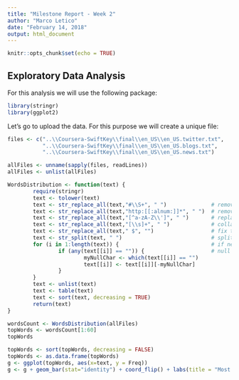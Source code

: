 ```yaml
---
title: "Milestone Report - Week 2"
author: "Marco Letico"
date: "February 14, 2018"
output: html_document
---
```


```r
knitr::opts_chunk$set(echo = TRUE)
```

## Exploratory Data Analysis

For this analysis we will use the following package:

```r
library(stringr)
library(ggplot2)
```

Let's go to upload the data. For this purpose we will create a unique file:

```r
files <- c("..\\Coursera-SwiftKey\\final\\en_US\\en_US.twitter.txt",
           "..\\Coursera-SwiftKey\\final\\en_US\\en_US.blogs.txt",
           "..\\Coursera-SwiftKey\\final\\en_US\\en_US.news.txt")

allFiles <- unname(sapply(files, readLines))
allFiles <- unlist(allFiles)
```

```r
WordsDistribution <- function(text) {
        require(stringr)
        text <- tolower(text)
        text <- str_replace_all(text,"#\\S+", " ")              # remove hashtags if any
        text <- str_replace_all(text,"http:[[:alnum:]]*", " ")  # remove URL
        text <- str_replace_all(text,"[^a-zA-Z\\']", " ")       # replace everything that is                                                                   not a letter and '
        text <- str_replace_all(text,"[\\s]+", " ")             # collapse additional spaces
        text <- str_replace_all(text," $", "")                  # fix the end of the sentence
        text <- str_split(text, " ")                            # split the words by space
        for (i in 1:length(text)) {                             # if needed loop to remove  
                if (any(text[[i]] == "")) {                     # null characters
                        myNullChar <- which(text[[i]] == "")
                        text[[i]] <- text[[i]][-myNullChar]
                }
        }
        text <- unlist(text)
        text <- table(text)
        text <- sort(text, decreasing = TRUE)
        return(text)
}
```


```r
wordsCount <- WordsDistribution(allFiles)
topWords <- wordsCount[1:60]
topWords
```

```r
topWords <- sort(topWords, decreasing = FALSE)
topWords <- as.data.frame(topWords)
g <- ggplot(topWords, aes(x=text, y = Freq)) 
g <- g + geom_bar(stat="identity") + coord_flip() + labs(title = "Most Frequent Words")

```